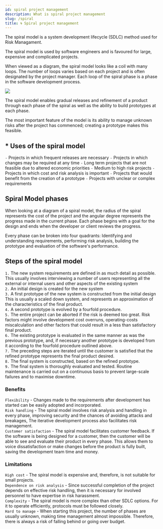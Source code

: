 ```yaml
---
id: spiral project management
description: What is spiral project management
slug: /spiral
title: 🌀 Spiral project management
---
```


<p className="grey">The spiral model is a system development lifecycle (SDLC) method used for Risk Managament.</p>

The spiral model is used by software engineers and is favoured for large, expensive and complicated projects.

When viewed as a diagram, the spiral model looks like a coil with many loops. The number of loops varies based on each project and is often designated by the project manager. Each loop of the spiral phase is a phase in the software development process.

![](/img/spiral-model.png)

The spiral model enables gradual releases and refinement of a product through each phase of the spiral as well as the ability to build prototypes at each phase.

The most important feature of the model is its ability to manage unknown risks after the project has commenced; creating a prototype makes this feasible.

## * Uses of the spiral model

`-` Projects in which frequent releases are necessary
`-` Projects in which changes may be required at any time
`-` Long term projects that are not feasible due to altered economic priorities
`-` Medium to high risk projects
`-` Projects in which cost and risk analysis is important
`-` Projects that would benefit from the creation of a prototype
`-` Projects with unclear or complex requirements

## Spiral Model phases
When looking at a diagram of a spiral model, the radius of the spiral represents the cost of the project and the angular degree represents the progress made in the current phase. Each phase begins with a goal for the design and ends when the developer or client reviews the progress.

Every phase can be broken into four quadrants: Identifying and understanding requirements, performing risk analysis, building the prototype and evaluation of the software's performance.

## Steps of the spiral model
`1.` The new system requirements are defined in as much detail as possible. This usually involves interviewing a number of users representing all the external or internal users and other aspects of the existing system <br />
`2.` An initial design is created for the new system <br />
`3.` A first prototype of the new system is constructed from the initial design This is usually a scaled down system, and represents an approximation of the characteristics of the final product. <br />
`4.` A second prototype is evolved by a fourfold procedure. <br />
`5.` The entire project can be aborted if the risk is deemed too great. Risk factors might involve development cost overruns, operating-costs miscalculation and other factors that could result in a less than satisfactory final product. <br />
`6.` The existing prototype is evaluated in the same manner as was the previous prototype, and, if necessary another prototype is developed from it according to the fourfold procedure outlined above. <br />
`7.` The preceding steps are iterated until the customer is satisfied that the refined prototype represents the final product desired. <br />
`8.` The final system is constructed, based on the refined prototype. <br />
`9.` The final system is thoroughly evaluated and tested. Routine maintenance is carried out on a continuous basis to prevent large-scale failures and to maximise downtime. <br />
 
### Benefits
`Flexibility` - Changes made to the requirements after development has started can be easily adopted and incorporated. <br />
`Risk handling` - The spiral model involves risk analysis and handling in every phase, improving security and the chances of avoiding attacks and breakages, The iterative development process also facilitates risk management. <br />
`Customer satisfaction` - The spiral model facilitates customer feedback. If the software is being designed for a customer, then the customer will be able to see and evaluate their product in every phase. This allows them to voice dissatisfaction or make changes before the product is fully built, saving the development team time and money. <br />

### Limitations
`High cost` - The spiral model is expensive and, therefore, is not suitable for small projects. <br />
`Dependence on risk analysis` - Since successful completion of the project depends on effective risk handling, then it is necessary for involved personnel to have expertise in risk harassment. <br />
`Complexity` - The spiral model is more complex than other SDLC options. For it to operate efficiently, protocols must be followed closely. <br />
`Hard to manage` - When starting this project, the number of phases are usually unknown, making time management almost impossible. Therefore, there is always a risk of falling behind or going over budget. <br />


